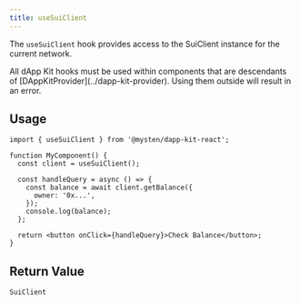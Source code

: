 ```yaml
---
title: useSuiClient
---
```


The `useSuiClient` hook provides access to the SuiClient instance for the current network.

<Callout type="warn">
    All dApp Kit hooks must be used within components that are descendants of [DAppKitProvider](../dapp-kit-provider). Using them outside will result in an error.
</Callout>

## Usage

```tsx
import { useSuiClient } from '@mysten/dapp-kit-react';

function MyComponent() {
  const client = useSuiClient();
  
  const handleQuery = async () => {
    const balance = await client.getBalance({
      owner: '0x...',
    });
    console.log(balance);
  };
  
  return <button onClick={handleQuery}>Check Balance</button>;
}
```

## Return Value

```tsx
SuiClient
```